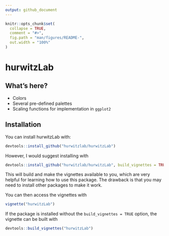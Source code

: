 ```yaml
---
output: github_document
---
```


<!-- README.md is generated from README.Rmd. Please edit that file -->

```r
knitr::opts_chunk$set(
  collapse = TRUE,
  comment = "#>",
  fig.path = "man/figures/README-",
  out.width = "100%"
)
```

# hurwitzLab

<!-- badges: start -->
<!-- badges: end -->

## What's here?

* Colors
* Several pre-defined palettes
* Scaling functions for implementation in `ggplot2`

## Installation

You can install hurwitzLab with:

``` r
devtools::install_github("hurwitzlab/hurwitzLab")
```

However, I would suggest installing with 

``` r
devtools::install_github("hurwitzlab/hurwitzLab", build_vignettes = TRUE)
```

This will build and make the vignettes available to you, which are very helpful for learning how to use this package. The drawback is that you may need to install other packages to make it work.

You can then access the vignettes with

``` r
vignette("hurwitzLab")
```

If the package is installed without the `build_vignettes = TRUE` option, the vignette can be built with 

``` r
devtools::build_vignettes("hurwitzLab")
```






